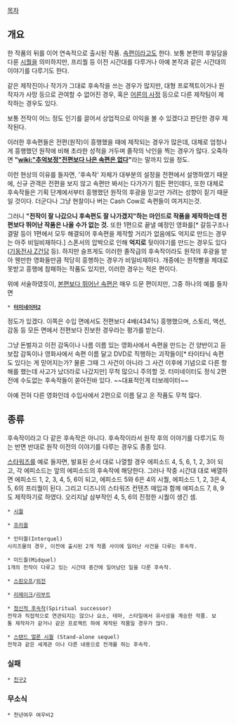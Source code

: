 [[목차]]
== 개요 ==
한 작품의 뒤를 이어 연속적으로 출시된 작품. [[속편]]이라고도 한다.
보통 본편의 후일담을 다룬 [[시퀄]]을 의미하지만, 프리퀄 등 이전 시간대를 다루거나 아예 본작과 같은 시간대의 이야기를 다루기도 한다.

같은 제작진이나 작가가 그대로 후속작을 쓰는 경우가 많지만, 대형 프로젝트이거나 원작자가 사망 등으로 관여할 수 없어진 경우, 혹은 [[어른의 사정]] 등으로 다른 제작팀이 제작하는 경우도 있다.

보통 전작이 어느 정도 인기를 끌어서 상업적으로 이익을 볼 수 있겠다고 판단한 경우 제작된다.

이러한 후속편들은 전편(원작)이 흥행했을 때에 제작되는 경우가 많은데, 대체로 엄청나게 흥행했던 원작에 비해 초라한 성적을 거두며 졸작의 낙인을 찍는 경우가 많다. 오죽하면 '''"[[wiki:"추억보정"전편보다 나은 속편은 없다]]"'''라는 말까지 있을 정도.

이런 현상의 이유를 들자면, '후속작' 자체가 대부분의 설정을 전편에서 설명하였기 때문에, 신규 관객은 전편을 보지 않고 속편만 봐서는 다가가기 힘든 편인데다, 또한 대체로 후속작들은 기획 단계에서부터 흥행했던 원작의 후광을 믿고만 가려는 성향이 짙기 때문일 것이다. 더군다나 그냥 현찰이나 버는 Cash Cow로 속편들이 여겨지는것. 

그러니 '''"전작이 잘 나갔으니 후속편도 잘 나가겠지"하는 마인드로 작품을 제작하는데 전편보다 뛰어난 작품은 나올 수가 없는 것.''' 또한 1편으로 끝낼 예정인 영화를[* 갈등구조나 결말 등이 1편에서 모두 해결되어 후속편을 제작할 거리가 없음에도 억지로 만드는 경우는 아주 비일비재하다.] 스폰서의 압박으로 인해 '''억지로''' 뒷이야기를 만드는 경우도 있다([[기동전사 Z건담]] 등). 하지만 슬프게도 이러한 졸작급의 후속작이라도 원작의 후광을 받아 웬만한 영화들만큼 적당히 흥행하는 경우가 비일비재하다. 개중에는 원작빨을 제대로 못받고 흥행에 참패하는 작품도 있지만, 이러한 경우는 적은 편이다.

위에 서술하였듯이, [[본편보다 뛰어난 속편]]은 매우 드문 편이지만, 그중 하나의 예를 들자면
 * '''[[터미네이터2]]'''
정도가 있겠다. 이쪽은 수입 면에서도 전편보다 4배(434%) 흥행했으며, 스토리, 액션,감동 등 모든 면에서 전편보다 진보한 경우라는 평가를 받는다.

그냥 돈벌자고 이전 감독이나 나름 이름 있는 영화사에서 속편을 만드는 건 양반이고 듣보잡 감독이나 영화사에서 속편 이름 달고 DVD로 직행하는 괴작들이[* 타이타닉 속편도 있다는 게 믿어지는가? 물론 그때 그 사건이 아니라 그 사건 이후에 기념으로 다른 항해를 했는데 사고가 났더라로 나갔지만] 무척 많으니 주의할 것. 터미네이터도 정식 2편전에 수도없는 후속작들이 쏟아진바 있다. ~~대표적인게 터보레이터~~ 

아예 전혀 다른 영화인데 수입사에서 2편으로 이름 달고 온 작품도 무척 많다.

== 종류 ==
후속작이라고 다 같은 후속작은 아니다. 후속작이라서 원작 후의 이야기를 다루기도 하는 반면 반대로 원작 이전의 이야기를 다루는 경우도 종종 있다. 

[[스타워즈]]를 예로 들자면, 발표된 순서 대로 나열할 경우 에피소드 4, 5, 6, 1, 2, 3이 되고, 각 에피소드는 앞의 에피소드의 후속작에 해당한다. 그러나 작중 시간대 대로 배열하면 에피소드 1, 2, 3, 4, 5, 6이 되고, 에피소드 5와 6은 4의 시퀄, 에피소드 1, 2, 3은 4, 5, 6의 프리퀄이 된다. 그리고 디즈니의 스타워즈 컨텐츠 매입과 함께 에피소드 7, 8, 9도 제작하기로 하였다. 오리지날 삼부작인 4, 5, 6의 진정한 시퀄이 생긴 셈.  

 * [[시퀄]]

 * [[프리퀄]]

 * 인터퀄(Interquel)
 시리즈물의 경우, 이전에 출시된 2개 작품 사이에 일어난 사건을 다루는 후속작.

 * 미드퀄(Midquel)
 1개의 전작이 다루고 있는 시간대 중간에 일어났던 일을 다룬 후속작.

 * [[스핀오프]]/[[외전]]

 * [[리메이크]]/[[리부트]]

 * [[정신적 후속작]](Spiritual successor)
 전작과 직접적으로 연관되지는 않으나 요소, 테마, 스타일에서 유사성을 계승한 작품. 보통 제작자가 같거나 같은 프로젝트 하에 제작된 작품일 경우가 많다.

 * [[스탠드 얼론 시퀄]] (Stand-alone sequel)
 전작과 같은 세계관 이나 다른 내용으로 전개를 하는 후속작.

=== 실패 ===

 * [[친구2]]

=== 무소식 ===

 * 천년여우 여우비2
